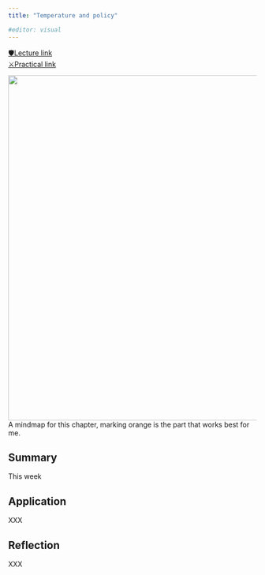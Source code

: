 ```yaml
---
title: "Temperature and policy"

#editor: visual
---
```


[🛡Lecture link](https://andrewmaclachlan.github.io/CASA0023-lecture-8/#1)<br/> 
[⚔️Practical link](https://andrewmaclachlan.github.io/CASA0023/8_temperature.html)<br/>


<img src="https://raw.githubusercontent.com/Murphy829/RSETEST/cfad0da659f496bf719127057fe096a910dbfa5b/imgs/mindmaps/8%2BTemperature%2Band%2Bpolicy.svg" width="700"/><br/> A mindmap for this chapter, marking orange is the part that works best for me.

## Summary

This week

## Application

XXX

## Reflection

XXX